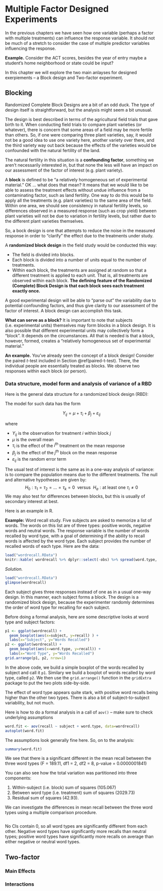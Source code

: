 
# Multiple Factor Designed Experiments

In the previous chapters we have seen how one variable (perhaps a factor with multiple treatments) can influence the response variable. It should not be much of a stretch to consider the case of multiple predictor variables influencing the response.

**Example.** Consider the ACT scores, besides the year of entry maybe a student's home neighborhood or state could be input?

In this chapter we will explore the two main anlayses for designed exerpiements -- a Block design and Two-factor experiment.

## Blocking

Randomized Complete Block Designs are a bit of an odd duck. The type of design itself is straightforward, but the analysis might seem a bit unusual. 

The design is best described in terms of the agricultural field trials that gave birth to it. When conducting field trials to compare plant varieties (or whatever), there is concern that some areas of a field may be more fertile than others. So, if one were comparing three plant varieties, say, it would not be a good idea to use one variety here, another variety over there, and the third variety way out back because the effects of the varieties would be confounded with the natural fertility of the land.  

The natural fertility in this situation is a **confounding factor**, something we aren’t necessarily interested in, but that none the less will have an impact on our assessment of the factor of interest (e.g. plant variety).  

A **block** is defined to be “a relatively homogeneous set of experimental material.”  OK … what does that mean?  It means that we would like to be able to assess the treatment effects without undue influence from a contaminating factor, such as land fertility.   One way to do this would be to apply all the treatments (e.g. plant varieties) to the same area of the field.  Within one area, we should see consistency in natural fertility levels, so differences observed in a measured response (such as crop yield) between plant varieties will not be due to variation in fertility levels, but rather due to the different plant varieties themselves.

So, a bock design is one that attempts to reduce the noise in the measured response in order to “clarify” the effect due to the treatments under study.

A **randomized block design** in the field study would be conducted this way: 

* The field is divided into blocks.
* Each block is divided into a number of units equal to the number of treatments. 
* Within each block, the treatments are assigned at random so that a different treatment is applied to each unit. That is, all treatments are observed within each block. **The defining feature of the Randomized (Complete) Block Design is that each block sees each treatment exactly once.**

A good experimental design will be able to “parse out” the variability due to potential confounding factors, and thus give clarity to our assessment of the factor of interest.  A block design can accomplish this task.

**What can serve as a block?**  It is important to note that subjects (i.e. experimental units) themselves may form blocks in a block design.  It is also possible that different experimental units may collectively form a “block”.  It depends on the circumstances.  All that is needed is that a block, however, formed, creates a “relatively homogeneous set of experimental material.”

**An example.** You've already seen the concept of a block design! Consider the paired *t*-test included in Section \@ref(paired-t-test). There, the individual people are essentially treated as blocks. We observe two responses within each block (or person).

### Data structure, model form and analysis of variance of a RBD

Here is the general data structure for a randomized block design (RBD):



The model for such data has the form

$$Y_{ij} = \mu + \tau_i + \beta_j + \varepsilon_{ij}$$

where 

* $Y_{ij}$ is the observation for treatment $i$ within block $j$
* $\mu$ is the overall mean
* $\tau_i$ is the effect of the $i^\mathrm{th}$ treatment on the mean response
* $\beta_j$ is the effect of the $j^\mathrm{th}$ block on the mean response
* $\varepsilon_{ij}$ is the random error term

The usual test of interest is the same as in a one-way analysis of variance: is to compare the population means due to the different treatments.  The null and alternative hypotheses are given by:
$$H_0: \tau_1 = \tau_2 = \ldots = \tau_k = 0 ~~\textrm{versus}~~ H_a: \textrm{at least one } \tau_i \neq 0$$
We may also test for differences between blocks, but this is usually of secondary interest at best.  

Here is an example in R.

**Example:** Word recall study.  Five subjects are asked to memorize a list of words. The words on this list are of three types: positive words, negative words and neutral words. The response variable is the number of words recalled by word type, with a goal of determining if the ability to recall words is affected by the word type.  Each subject provides the number of recalled words of each type.  Here are the data:

```{r, echo=FALSE}
load("wordrecall.RData")
knitr::kable( wordrecall %>% dplyr::select(-obs) %>% spread(word.type, recall))
```

*Solution.*

```{r}
load("wordrecall.RData")
glimpse(wordrecall)
```

Each subject gives three responses instead of one as in a usual one-way design.  In this manner, each subject forms a block.  The design is a randomized block design, because the experimenter randomly determines the order of word type for recalling for each subject.

Before doing a formal analysis, here are some descriptive looks at word type and subject factors:

```{r}
p1 <- ggplot(wordrecall) + 
  geom_boxplot(aes(x=subject, y=recall) ) +
  labs(x="Subject", y="Words Recalled")
p2 <- ggplot(wordrecall) + 
  geom_boxplot(aes(x=word.type, y=recall)) +
  labs(x="Word Type", y="Words Recalled")
grid.arrange(p1, p2, nrow=1)
```

In the above code, we build a simple boxplot of the words recalled by subject and call it `p1`. Similary we build a boxplot of words recalled by word type, called `p2`. We then use the `grid.arrange()` function in the `gridExtra` package to put the two plots side-by-side.

The effect of word type appears quite stark, with positive word recalls being higher than the other two types.  There is also a bit of subject-to-subject variability, but not much.

Here is how to do a formal analysis in a call of `aov()` -- make sure to check underlying assumptions

```{r}
word.fit <- aov(recall ~ subject + word.type, data=wordrecall)
autoplot(word.fit)
```

The assumptions look generally fine here.  So, on to the analysis:

```{r}
summary(word.fit)
```

We see that there is a significant different in the mean recall between the three word types (F = 189.11, df1 = 2, df2 = 8, p-value = 0.0000001841)

You can also see how the total variation was partitioned into three components: 

1.	Within-subject (i.e. block) sum of squares (105.067)
2.	Between word type (i.e. treatment) sum of squares (2029.73)
3.	Residual sum of squares (42.93).   

We can investigate the differences in mean recall between the three word types using a multiple comparison procedure.  

```{r}

```


No CIs contain 0, so all word types are significantly different from each other.  Negative word types have significantly more recalls than neutral types; positive word types have significantly more recalls on average than either negative or neutral word types.


## Two-factor

### Main Effects

### Interactions
